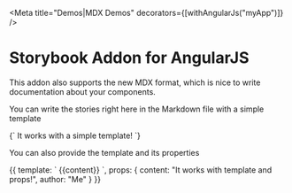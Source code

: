 

<Meta title="Demos|MDX Demos" decorators={[withAngularJs("myApp")]} />

# Storybook Addon for AngularJS

This addon also supports the new MDX format, which is nice to write documentation about your components.

You can write the stories right here in the Markdown file with a simple template

<Preview>
  <Story name="Simple Template" height="120px">
    {`
      <quote-card author="'Me'">
        It works with a simple template!
      </quote-card>
    `}
  </Story>
</Preview>

You can also provide the template and its properties

<Preview>
  <Story name="Template and Props" height="120px">
    {{
      template: `
        <quote-card author="author">
          {{content}}
        </quote-card>
      `,
      props: {
        content: "It works with template and props!",
        author: "Me"
      }
    }}
  </Story>
</Preview>
